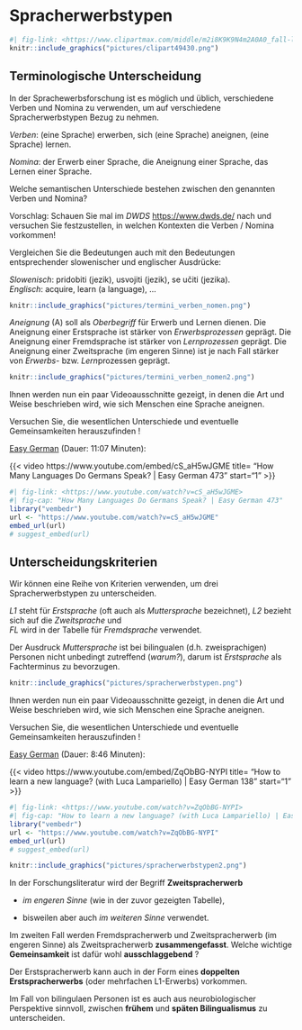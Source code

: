 # Spracherwerbstypen {#sec-zungenbrecher}

```r
#| fig-link: <https://www.clipartmax.com/middle/m2i8K9K9N4m2A0A0_fall-leaves-clip-art-september-writing/>
knitr::include_graphics("pictures/clipart49430.png")
```

## Terminologische Unterscheidung

In der Sprachewerbsforschung ist es möglich und üblich, verschiedene Verben und Nomina zu verwenden, um auf verschiedene Spracherwerbstypen Bezug zu nehmen.

*Verben*: (eine Sprache) erwerben, sich (eine Sprache) aneignen, (eine Sprache) lernen.

*Nomina*: der Erwerb einer Sprache, die Aneignung einer Sprache, das Lernen einer Sprache.

::: rmdrobot
Welche semantischen Unterschiede bestehen zwischen den genannten Verben und Nomina?

Vorschlag: Schauen Sie mal im *DWDS* <https://www.dwds.de/> nach und versuchen Sie festzustellen, in welchen Kontexten die Verben / Nomina vorkommen!

Vergleichen Sie die Bedeutungen auch mit den Bedeutungen entsprechender slowenischer und englischer Ausdrücke:

*Slowenisch*: pridobiti (jezik), usvojiti (jezik), se učiti (jezika).\
*Englisch*: acquire, learn (a language), ...
:::

```r
knitr::include_graphics("pictures/termini_verben_nomen.png")
```

*Aneignung* (A) soll als *Oberbegriff* für Erwerb und Lernen dienen. Die Aneignung einer Erstsprache ist stärker von *Erwerbsprozessen* geprägt. Die Aneignung einer Fremdsprache ist stärker von *Lernprozessen* geprägt. Die Aneignung einer Zweitsprache (im engeren Sinne) ist je nach Fall stärker von *Erwerbs*- bzw. *Lern*prozessen geprägt.

```r
knitr::include_graphics("pictures/termini_verben_nomen2.png")
```

::: rmdtip
Ihnen werden nun ein paar Videoausschnitte gezeigt, in denen die Art und Weise beschrieben wird, wie sich Menschen eine Sprache aneignen.

Versuchen Sie, die wesentlichen Unterschiede und eventuelle Gemeinsamkeiten herauszufinden !

[Easy German](https://www.youtube.com/watch?v=cS_aH5wJGME) (Dauer: 11:07 Minuten):

{{< video https://www.youtube.com/embed/cS_aH5wJGME title= "How Many Languages Do Germans Speak? | Easy German 473" start="1" >}}

```r
#| fig-link: <https://www.youtube.com/watch?v=cS_aH5wJGME>
#| fig-cap: "How Many Languages Do Germans Speak? | Easy German 473"
library("vembedr")
url <- "https://www.youtube.com/watch?v=cS_aH5wJGME"
embed_url(url)
# suggest_embed(url)
```
:::

## Unterscheidungskriterien

Wir können eine Reihe von Kriterien verwenden, um drei Spracherwerbstypen zu unterscheiden.

*L1* steht für *Erstsprache* (oft auch als *Muttersprache* bezeichnet), *L2* bezieht sich auf die *Zweitsprache* und\
*FL* wird in der Tabelle für *Fremdsprache* verwendet.

Der Ausdruck *Muttersprache* ist bei bilingualen (d.h. zweisprachigen) Personen nicht unbedingt zutreffend (*warum?*), darum ist *Erstsprache* als Fachterminus zu bevorzugen.

```r
knitr::include_graphics("pictures/spracherwerbstypen.png")
```

::: rmdtip
Ihnen werden nun ein paar Videoausschnitte gezeigt, in denen die Art und Weise beschrieben wird, wie sich Menschen eine Sprache aneignen.

Versuchen Sie, die wesentlichen Unterschiede und eventuelle Gemeinsamkeiten herauszufinden !

[Easy German](https://www.youtube.com/watch?v=ZqObBG-NYPI) (Dauer: 8:46 Minuten):

{{< video https://www.youtube.com/embed/ZqObBG-NYPI title= "How to learn a new language? (with Luca Lampariello) | Easy German 138" start="1" >}}

```r
#| fig-link: <https://www.youtube.com/watch?v=ZqObBG-NYPI>
#| fig-cap: "How to learn a new language? (with Luca Lampariello) | Easy German 138"
library("vembedr")
url <- "https://www.youtube.com/watch?v=ZqObBG-NYPI"
embed_url(url)
# suggest_embed(url)
```
:::

```r
knitr::include_graphics("pictures/spracherwerbstypen2.png")
```

In der Forschungsliteratur wird der Begriff **Zweitspracherwerb**

-   *im engeren Sinne* (wie in der zuvor gezeigten Tabelle),

-   bisweilen aber auch *im weiteren Sinne* verwendet.

Im zweiten Fall werden Fremdspracherwerb und Zweitspracherwerb (im engeren Sinne) als Zweitspracherwerb **zusammengefasst**. Welche wichtige **Gemeinsamkeit** ist dafür wohl **ausschlaggebend** ?

Der Erstspracherwerb kann auch in der Form eines **doppelten Erstspracherwerbs** (oder mehrfachen L1-Erwerbs) vorkommen.

Im Fall von bilingulaen Personen ist es auch aus neurobiologischer Perspektive sinnvoll, zwischen **frühem** und **späten Bilingualismus** zu unterscheiden.
